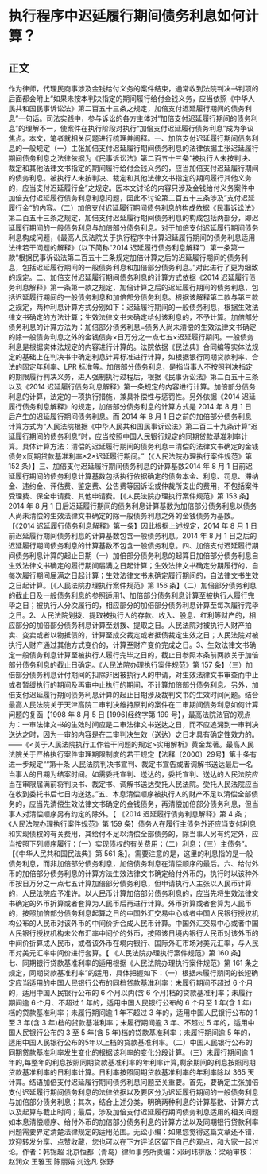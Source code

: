 # 执行程序中迟延履行期间债务利息如何计算？
## 正文
作为律师，代理民商事涉及金钱给付义务的案件结束，通常收到法院判决书判项的后面都会附上“如果未按本判决指定的期间履行给付金钱义务，应当依照《中华人民共和国民事诉讼法》第二百五十三条之规定，加倍支付迟延履行期间的债务利息”一句话。司法实践中，参与诉讼的各方主体对“加倍支付迟延履行期间的债务利息”的理解不一，使案件在执行阶段对执行“加倍支付迟延履行债务利息”成为争议焦点。本文，笔者就相关问题进行梳理并阐释。一、加倍支付迟延履行期间债务利息的一般规定（一）主张加倍支付迟延履行期间债务利息的法律依据主张迟延履行期间债务利息之法律依据为《民事诉讼法》第二百五十三条“被执行人未按判决、裁定和其他法律文书指定的期间履行给付金钱义务的，应当加倍支付迟延履行期间的债务利息。被执行人未按判决、裁定和其他法律文书指定的期间履行其他义务的，应当支付迟延履行金”之规定。因本文讨论的内容只涉及金钱给付义务案件中加倍支付迟延履行债务利息利息问题，因此不讨论第二百五十三条涉及”支付迟延履行金“的内容。（二）加倍支付迟延履行期间债务利息的构成依据《民事诉讼法》第二百五十三条之规定，加倍支付迟延履行期间债务利息的构成包括两部分，即迟延履行期间的一般债务利息与加倍部分债务利息。对于加倍支付迟延履行期间债务利息构成问题，《最高人民法院关于执行程序中计算迟延履行期间的债务利息适用法律若干问题的解释》（以下简称“2014 迟延履行债务利息解释”）第一条第一款“根据民事诉讼法第二百五十三条规定加倍计算之后的迟延履行期间的债务利息，包括迟延履行期间的一般债务利息和加倍部分债务利息。”对此进行了更为细致的规定。二、加倍支付迟延履行期间债务利息的计算方式依据《2014 迟延履行债务利息解释》第一条第一款之规定，加倍计算之后的迟延履行期间的债务利息，包括迟延履行期间的一般债务利息和加倍部分债务利息。根据该解释第二款与第三款之规定，两种利息计算方式分别如下：迟延履行期间的一般债务利息，根据生效法律文书确定的方法计算；生效法律文书未确定给付该利息的，不予计算。加倍部分债务利息的计算方法为：加倍部分债务利息=债务人尚未清偿的生效法律文书确定的除一般债务利息之外的金钱债务×日万分之一点七五×迟延履行期间。一般债务利息是根据实体法规定的内容进行计算的。法院依据《民法典》合同编等实体法规定的基础上在判决书中确定利息计算标准进行计算，如根据银行同期贷款利率、合法的固定年利率、LPR 标准等。加倍部分债务利息，是指当事人不按照判决指定的期限履行判决义务，进入强制执行过程后，根据《民事诉讼法》第二百五十三条以及《2014 迟延履行债务利息解释》第一条规定的内容进行计算。加倍部分债务利息的计算，法定的一项执行措施，兼具补偿性与惩罚性。另外依据《2014 迟延履行债务利息解释》的规定，加倍部分债务利息的计算方式是 2014 年 8 月 1 日后产生的迟延履行期间债务利息。而 2014 年 8 月 1 日之前的加倍部分债务利息计算方式为“人民法院根据《中华人民共和国民事诉讼法》第二百二十九条计算“迟延履行期间的债务利息”时，应当按照中国人民银行规定的同期贷款基准利率计算。具体计算方法：清偿的迟延履行期间的债务利息＝清偿的法律文书确定的金钱债务×同期贷款基准利率×2×迟延履行期间。”【《人民法院办理执行案件规范》第 152 条）】三、加倍支付迟延履行期间债务利息的计算基数2014 年 8 月 1 日前迟延履行期间的债务利息计算基数包括执行依据确定的债务本金、利息、罚息、滞纳金、违约金、评估费、鉴定费、公告费等因诉讼或仲裁所支出的费用，不包括案件受理费、保全申请费、其他申请费。【《人民法院办理执行案件规范》第 153 条】2014 年 8 月 1 日后迟延履行期间的债务利息计算基数为加倍部分债务利息以债务人尚未清偿的生效法律文书确定的除一般债务利息之外的金钱债务为基数。【《2014 迟延履行债务利息解释》第一条】因此根据上述规定，2014 年 8 月 1 日前迟延履行期间债务利息的计算基数包含一般债务利息。2014 年 8 月 1 日之后的迟延履行期间债务利息的计算基数不包含一般债务利息。四、加倍支付迟延履行期间债务利息计算的起止日期（一）加倍部分债务利息的起算日加倍部分债务利息自生效法律文书确定的履行期间届满之日起计算；生效法律文书确定分期履行的，自每次履行期间届满之日起计算；生效法律文书未确定履行期间的，自法律文书生效之日起计算。【《人民法院办理执行案件规范》第 156 条】（二）加倍部分债务利息的截止日及一般债务利息的参照适用1、加倍部分债务利息计算至被执行人履行完毕之日；被执行人分次履行的，相应部分的加倍部分债务利息计算至每次履行完毕之日。2、人民法院划拨、提取被执行人的存款、收入、股息、红利等财产的，相应部分的加倍部分债务利息计算至划拨、提取之日。人民法院对被执行人财产拍卖、变卖或者以物抵债的，计算至成交裁定或者抵债裁定生效之日；人民法院对被执行人财产通过其他方式变价的，计算至财产变价完成之日。3、生效法律文书确定一般债务利息计算至被执行人履行完毕之日的，截止日参照本条前两款关于加倍部分债务利息的截止日确定。《人民法院办理执行案件规范》第 157 条】（三）加倍部分债务利息计付期间的扣除非因被执行人的申请，对生效法律文书审查而中止或者暂缓执行的期间及再审中止执行的期间，不计算加倍部分债务利息。另外，加倍支付迟延履行期间债务利息计算的起止日期涉及裁判文书的生效时间问题。结合最高人民法院关于天津高院二审判决维持原判的案件在二审期间债务利息如何计算问题的复函【1998 年 8 月 5 日 [1996]经终字第 199 号】，最高法院法官的观点为：一审法律文书的生效时间应是二审法律文书送达之日，而不应追溯到一审判决送达之时，因为一审的内容是在二审判决生效（送达）之日才具有确定性效力的。——《<关于人民法院执行工作若干问题的规定>实用解析》黄金龙著。最高人民法院关于严格执行案件审理期限制度的若干规定【法释〔2000〕29号】第十条有进一步规定““第十条 人民法院判决书宣判、裁定书宣告或者调解书送达最后一名当事人的日期为结案时间。如需委托宣判、送达的，委托宣判、送达的人民法院应当在审限届满前将判决书、裁定书、调解书送达受托人民法院。受托人民法院应当在收到委托书后七日内送达。”五、本息清偿顺序被执行人的财产不足以清偿全部债务的，应当先清偿生效法律文书确定的金钱债务，再清偿加倍部分债务利息，但当事人对清偿顺序另有约定的除外。【 《2014 迟延履行债务利息解释》第 4 条；《人民法院办理执行案件规范》第 159 条】债务人在履行主债务外还应当支付利息和实现债权的有关费用，其给付不足以清偿全部债务的，除当事人另有约定外，应当按照下列顺序履行：（一）实现债权的有关费用；（二）利息；（三）主债务”。【《中华人民共和国民法典》第 561 条】。需要注意的是，这里的利息指的是一般债务利息，而非加倍部分债务利息，加倍债务利息在清偿顺序的最后。六、给付外币的加倍部分债务利息的计算方法生效法律文书确定给付外币的，执行时以该种外币按日万分之一点七五计算加倍部分债务利息，但申请执行人主张以人民币计算的，人民法院应予准许。以人民币计算加倍部分债务利息的，应当先将生效法律文书确定的外币折算或者套算为人民币后再进行计算。外币折算或者套算为人民币的，按照加倍部分债务利息起算之日的中国外汇交易中心或者中国人民银行授权机构公布的人民币对该外币的中间价折合成人民币计算。中国外汇交易中心或者中国人民银行授权机构未公布汇率中间价的外币，按照该日境内银行人民币对该外币的中间价折算成人民币，或者该外币在境内银行、国际外汇市场对美元汇率，与人民币对美元汇率中间价进行套算。【  《人民法院办理执行案件规范》第 160 条】七、同期银行贷款基准利率的适用根据《人民法院办理执行案件规范》第 161 条之规定，同期贷款基准利率”的适用，具体把握如下：（一）根据未履行期间的长短确定应当适用的中国人民银行公布的同档贷款基准利率：未履行期间不超过 6 个月的，适用中国人民银行公布的 6 个月以内(含 6 个月)档的贷款基准利率；未履行期间逾 6 个月、不超过 1 年的，适用中国人民银行公布的 6 个月至 1 年(含 1 年)档的贷款基准利率；未履行期间逾 1 年不超过 3 年的，适用中国人民银行公布的 1 至 3 年(含 3 年)档的贷款基准利率；未履行期间逾 3 年、不超过 5 年的，适用中国人民银行公布的 3 至 5 年(含 5 年)档的贷款基准利率；未履行期间逾 5 年的，适用中国人民银行公布的5年以上档的贷款基准利率。（二）中国人民银行公布的同期贷款基准利率发生变化的根据该利率的变化分段计算。（三）未履行期间逾 1 年的,每整年的利息按照同期贷款基准利率的年利率计算,剩余期间的利息按照同期贷款基准利率的日利率计算。日利率按照同期贷款基准利率的年利率除以 365 天计算。结语加倍支付迟延履行期间债务利息问题至关重要。首先，要确定主张加倍支付迟延履行期间债务利息的法律依据以及要区分为迟延履行期间的一般债务利息与加倍部分债务利息；其次，结合上述分类，明确两种利息的计算基数、计算方式以及起算与截止时间；最后，涉及加倍支付迟延履行期间债务利息适用的相关问题如本息清偿顺序、给付外币的加倍部分债务利息的计算方法以及同期银行贷款利率问题需要界定清楚法律规定的适用范围。无讼小编：如果您觉得这篇文章还不错，欢迎转发分享、点赞收藏，您也可以在下方评论区留下自己的观点，和大家一起讨论。作者：韩锦超 北京恒都（青岛）律师事务所责编：邓珂玮排版：梁萌审核：赵润众 王雅玉 陈丽娟 刘逸凡 张野